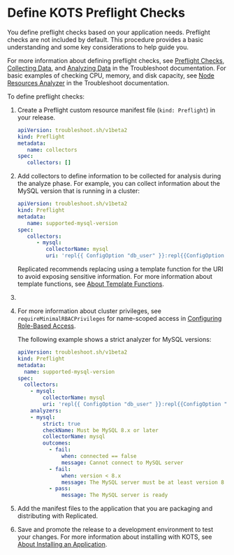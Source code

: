 

# Define KOTS Preflight Checks

You define preflight checks based on your application needs. Preflight checks are not included by default. This procedure provides a basic understanding and some key considerations to help guide you.

For more information about defining preflight checks, see [Preflight Checks](https://troubleshoot.sh/docs/preflight/introduction/), [Collecting Data](https://troubleshoot.sh/docs/collect/), and [Analyzing Data](https://troubleshoot.sh/docs/analyze/) in the Troubleshoot documentation. For basic examples of checking CPU, memory, and disk capacity, see [Node Resources Analyzer](https://troubleshoot.sh/reference/analyzers/node-resources/) in the Troubleshoot documentation.

To define preflight checks:

1. Create a Preflight custom resource manifest file (`kind: Preflight`) in your release.

      ```yaml
      apiVersion: troubleshoot.sh/v1beta2
      kind: Preflight
      metadata:
         name: collectors
      spec:
         collectors: []
     ```
1. Add collectors to define information to be collected for analysis during the analyze phase. For example, you can collect information about the MySQL version that is running in a cluster:

   ```yaml
   apiVersion: troubleshoot.sh/v1beta2
   kind: Preflight
   metadata:
      name: supported-mysql-version
   spec:
      collectors:
         - mysql:
            collectorName: mysql
            uri: 'repl{{ ConfigOption "db_user" }}:repl{{ConfigOption "db_password" }}@tcp(repl{{ ConfigOption "db_host" }}:repl{{ConfigOption "db_port" }})/repl{{ ConfigOption "db_name" }}'
   ```
   Replicated recommends replacing using a template function for the URI to avoid exposing sensitive information. For more information about template functions, see [About Template Functions](/reference/template-functions-about).

1. <PreflightsAddAnalyzers/>

1. <PreflightsAddStrict/> 

      For more information about cluster privileges, see `requireMinimalRBACPrivileges` for name-scoped access in [Configuring Role-Based Access](packaging-rbac#namespace-scoped-access).

   The following example shows a strict analyzer for MySQL versions:

    ```yaml
    apiVersion: troubleshoot.sh/v1beta2
    kind: Preflight
    metadata:
      name: supported-mysql-version
    spec:
      collectors:
        - mysql:
            collectorName: mysql
            uri: 'repl{{ ConfigOption "db_user" }}:repl{{ConfigOption "db_password" }}@tcp(repl{{ ConfigOption "db_host" }}:repl{{ConfigOption "db_port" }})/repl{{ ConfigOption "db_name" }}'
        analyzers:
        - mysql:
            strict: true
            checkName: Must be MySQL 8.x or later
            collectorName: mysql
            outcomes:
              - fail:
                  when: connected == false
                  message: Cannot connect to MySQL server
              - fail:
                  when: version < 8.x
                  message: The MySQL server must be at least version 8
              - pass:
                  message: The MySQL server is ready
      ```

1. Add the manifest files to the application that you are packaging and distributing with Replicated.

1. Save and promote the release to a development environment to test your changes. For more information about installing with KOTS, see [About Installing an Application](/enterprise/installing-overview).



